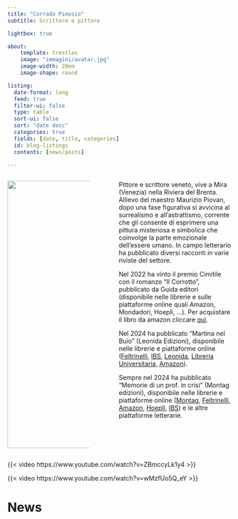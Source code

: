 ```yaml
---
title: "Corrado Pinosio"
subtitle: Scrittore e pittore

lightbox: true

about:
    template: trestles
    image: "immagini/avatar.jpg"
    image-width: 20em
    image-shape: round

listing:
  date-format: long
  feed: true
  filter-ui: false
  type: table
  sort-ui: false
  sort: "date desc"
  categories: true
  fields: [date, title, categories]
  id: blog-listings
  contents: [news/posts]

---
```


::: columns

::: {.column width="40%"}

![](immagini/frontCollage.png){width="600"}

:::

::: {.column width="5%"}
:::

::: {.column width="55%"}

Pittore e scrittore veneto, vive a Mira (Venezia) nella Riviera del Brenta. Allievo del maestro Maurizio Piovan, dopo una fase figurativa si avvicina al surrealismo e all'astrattismo, corrente che gli consente di esprimere una pittura misteriosa e simbolica che coinvolge la parte emozionale dell'essere umano. In campo letterario ha pubblicato diversi racconti in varie riviste del settore.

Nel 2022 ha vinto il premio Cimitile con il romanzo "Il Corrotto", pubblicato da Guida editori (disponibile nelle librerie e sulle piattaforme online quali Amazon, Mondadori, Hoepli, ...).
Per acquistare il libro da amazon cliccare [qui](https://amzn.eu/d/6tpyeA3).

Nel 2024 ha pubblicato "Martina nel Buio" (Leonida Edizioni), disponibile nelle librerie e piattaforme online ([Feltrinelli](https://www.lafeltrinelli.it/martina-nel-buio-libro-corrado-pinosio/e/9788833742335), [IBS](https://www.ibs.it/martina-nel-buio-libro-corrado-pinosio/e/9788833742335), [Leonida](https://www.editrice-leonida.com/prodotto/martina-nel-buio/), [Libreria Universitaria](https://www.libreriauniversitaria.it/martina-buio-pinosio-corrado-leonida/libro/9788833742335), [Amazon](https://www.amazon.it/Martina-nel-buio-Corrado-Pinosio/dp/8833742334)).

Sempre nel 2024 ha pubblicato "Memorie di un prof. in crisi" (Montag edizioni), disponibile nelle librerie e piattaforme online ([Montag](https://www.edizionimontag.it/catalogo/memorie-di-un-prof-in-crisi/), [Feltrinelli](https://www.lafeltrinelli.it/libri/autori/corrado-pinosio), [Amazon](https://www.amazon.it/dp/B0D8RKTKB6), [Hoepli](https://www.hoepli.it/libro/memorie-di-un-prof-in-crisi/9788868927929.html), [IBS](https://www.ibs.it/memorie-di-prof-in-crisi-libro-corrado-pinosio/e/9788868927929)) e le altre piattaforme letterarie.

:::

:::


::: {layout="[[1, 1], [1]]"}

{{< video https://www.youtube.com/watch?v=ZBmccyLk1y4 >}}

{{< video https://www.youtube.com/watch?v=wMzfUo5Q_eY >}}


:::

# News
